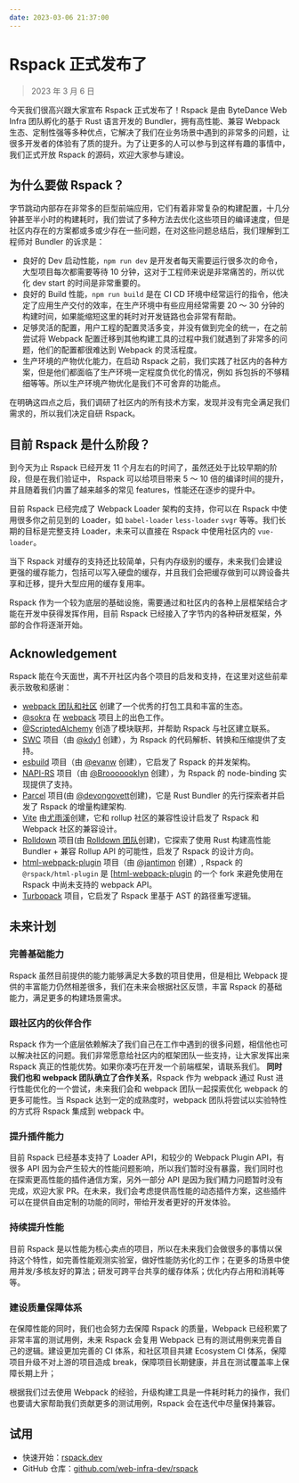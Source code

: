 ```yaml
---
date: 2023-03-06 21:37:00
---
```


# Rspack 正式发布了

> 2023 年 3 月 6 日

今天我们很高兴跟大家宣布 Rspack 正式发布了！Rspack 是由 ByteDance Web Infra 团队孵化的基于 Rust 语言开发的 Bundler，拥有高性能、兼容 Webpack 生态、定制性强等多种优点，它解决了我们在业务场景中遇到的非常多的问题，让很多开发者的体验有了质的提升。为了让更多的人可以参与到这样有趣的事情中，我们正式开放 Rspack 的源码，欢迎大家参与建设。

## 为什么要做 Rspack？

字节跳动内部存在非常多的巨型前端应用，它们有着非常复杂的构建配置，十几分钟甚至半小时的构建耗时，我们尝试了多种方法去优化这些项目的编译速度，但是社区内存在的方案都或多或少存在一些问题，在对这些问题总结后，我们理解到工程师对 Bundler 的诉求是：

- 良好的 Dev 启动性能，`npm run dev` 是开发者每天需要运行很多次的命令，大型项目每次都需要等待 10 分钟，这对于工程师来说是非常痛苦的，所以优化 dev start 的时间是非常重要的。
- 良好的 Build 性能，`npm run build` 是在 CI CD 环境中经常运行的指令，他决定了应用生产交付的效率，在生产环境中有些应用经常需要 20 ～ 30 分钟的构建时间，如果能缩短这里的耗时对开发链路也会非常有帮助。
- 足够灵活的配置，用户工程的配置灵活多变，并没有做到完全的统一，在之前尝试将 Webpack 配置迁移到其他构建工具的过程中我们就遇到了非常多的问题，他们的配置都很难达到 Webpack 的灵活程度。
- 生产环境的产物优化能力，在启动 Rspack 之前，我们实践了社区内的各种方案，但是他们都面临了生产环境一定程度负优化的情况，例如 拆包拆的不够精细等等。所以生产环境产物优化是我们不可舍弃的功能点。

在明确这四点之后，我们调研了社区内的所有技术方案，发现并没有完全满足我们需求的，所以我们决定自研 Rspack。

## 目前 Rspack 是什么阶段？

到今天为止 Rspack 已经开发 11 个月左右的时间了，虽然还处于比较早期的阶段，但是在我们验证中， Rspack 可以给项目带来 5 ～ 10 倍的编译时间的提升，并且随着我们内置了越来越多的常见 features，性能还在逐步的提升中。

目前 Rspack 已经完成了 Webpack Loader 架构的支持，你可以在 Rspack 中使用很多你之前见到的 Loader，如 `babel-loader` `less-loader` `svgr` 等等。我们长期的目标是完整支持 Loader，未来可以直接在 Rspack 中使用社区内的 `vue-loader`。

当下 Rspack 对缓存的支持还比较简单，只有内存级别的缓存，未来我们会建设更强的缓存能力，包括可以写入硬盘的缓存，并且我们会把缓存做到可以跨设备共享和迁移，提升大型应用的缓存复用率。

Rspack 作为一个较为底层的基础设施，需要通过和社区内的各种上层框架结合才能在开发中获得发挥作用，目前 Rspack 已经接入了字节内的各种研发框架，外部的合作将逐渐开始。

## Acknowledgement

Rspack 能在今天面世，离不开社区内各个项目的启发和支持，在这里对这些前辈表示致敬和感谢：

- [webpack 团队和社区](https://webpack.js.org/) 创建了一个优秀的打包工具和丰富的生态。
- [@sokra](https://github.com/sokra) 在 [webpack](https://github.com/webpack/webpack) 项目上的出色工作。
- [@ScriptedAlchemy](https://github.com/ScriptedAlchemy) 创造了模块联邦，并帮助 Rspack 与社区建立联系。
- [SWC](https://swc.rs/) 项目（由 [@kdy1](https://github.com/kdy1) 创建），为 Rspack 的代码解析、转换和压缩提供了支持。
- [esbuild](https://github.com/evanw/esbuild) 项目（由 [@evanw](https://github.com/evanw) 创建），它启发了 Rspack 的并发架构。
- [NAPI-RS](https://github.com/napi-rs/napi-rs) 项目（由 [@Brooooooklyn](https://github.com/Brooooooklyn) 创建），为 Rspack 的 node-binding 实现提供了支持。
- [Parcel](https://github.com/parcel-bundler/parcel) 项目(由 [@devongovett](https://github.com/devongovett)创建)，它是 Rust Bundler 的先行探索者并启发了 Rspack 的增量构建架构.
- [Vite](https://github.com/vitejs/vite) 由[尤雨溪](https://github.com/yyx990803)创建，它和 rollup 社区的兼容性设计启发了 Rspack 和 Webpack 社区的兼容设计。
- [Rolldown](https://github.com/rolldown-rs/rolldown) 项目(由 [Rolldown 团队](https://github.com/sponsors/rolldown-rs)创建)，它探索了使用 Rust 构建高性能 Bundler + 兼容 Rollup API 的可能性，启发了 Rspack 的设计方向。
- [html-webpack-plugin](https://github.com/jantimon/html-webpack-plugin) 项目（由 [@jantimon](https://github.com/jantimon) 创建）, Rspack 的 `@rspack/html-plugin` 是 [[html-webpack-plugin](https://github.com/jantimon/html-webpack-plugin) 的一个 fork 来避免使用在 Rspack 中尚未支持的 webpack API。
- [Turbopack](https://github.com/vercel/turbo) 项目，它启发了 Rspack 里基于 AST 的路径重写逻辑。

## 未来计划

### 完善基础能力

Rspack 虽然目前提供的能力能够满足大多数的项目使用，但是相比 Webpack 提供的丰富能力仍然相差很多，我们在未来会根据社区反馈，丰富 Rspack 的基础能力，满足更多的构建场景需求。

### 跟社区内的伙伴合作

Rspack 作为一个底层依赖解决了我们自己在工作中遇到的很多问题，相信他也可以解决社区的问题。我们非常愿意给社区内的框架团队一些支持，让大家发挥出来 Rspack 真正的性能优势。如果你凑巧在开发一个前端框架，请联系我们。
**同时我们也和 webpack 团队确立了合作关系**，Rspack 作为 webpack 通过 Rust 进行性能优化的一个尝试，未来我们会和 webpack 团队一起探索优化 webpack 的更多可能性。当 Rspack 达到一定的成熟度时，webpack 团队将尝试以实验特性的方式将 Rspack 集成到 webpack 中。

### 提升插件能力

目前 Rspack 已经基本支持了 Loader API，和较少的 Webpack Plugin API，有很多 API 因为会产生较大的性能问题影响，所以我们暂时没有暴露，我们同时也在探索更高性能的插件通信方案，另外一部分 API 是因为我们精力问题暂时没有完成，欢迎大家 PR。在未来，我们会考虑提供高性能的动态插件方案，这些插件可以在提供自由定制的功能的同时，带给开发者更好的开发体验。

### 持续提升性能

目前 Rspack 是以性能为核心卖点的项目，所以在未来我们会做很多的事情以保持这个特性，如完善性能观测实验室，做好性能防劣化的工作；在更多的场景中使用并发/多核友好的算法；研发可跨平台共享的缓存体系；优化内存占用和消耗等等。

### 建设质量保障体系

在保障性能的同时，我们也会努力去保障 Rspack 的质量，Webpack 已经积累了非常丰富的测试用例，未来 Rspack 会复用 Webpack 已有的测试用例来完善自己的逻辑。建设更加完善的 CI 体系，和社区项目共建 Ecosystem CI 体系，保障项目升级不对上游的项目造成 break，保障项目长期健康，并且在测试覆盖率上保障长期上升；

根据我们过去使用 Webpack 的经验，升级构建工具是一件耗时耗力的操作，我们也要请大家帮助我们贡献更多的测试用例，Rspack 会在迭代中尽量保持兼容。

## 试用

- 快速开始：[rspack.dev](https://rspack.dev)
- GitHub 仓库：[github.com/web-infra-dev/rspack](https://github.com/web-infra-dev/rspack)
